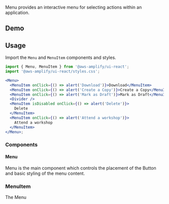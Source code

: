 


Menu provides an interactive menu for selecting actions within an application.

## Demo

<MenuDemo />

## Usage

Import the `Menu` and `MenuItem` components and styles.

```jsx
import { Menu, MenuItem } from '@aws-amplify/ui-react';
import '@aws-amplify/ui-react/styles.css';

<Menu>
  <MenuItem onClick={() => alert('Download')}>Download</MenuItem>
  <MenuItem onClick={() => alert('Create a Copy')}>Create a Copy</MenuItem>
  <MenuItem onClick={() => alert('Mark as Draft')}>Mark as Draft</MenuItem>
  <Divider />
  <MenuItem isDisabled onClick={() => alert('Delete')}>
    Delete
  </MenuItem>
  <MenuItem onClick={() => alert('Attend a workshop')}>
    Attend a workshop
  </MenuItem>
</Menu>;
```

<Example>
  <BasicExample />
</Example>

### Components

#### Menu

Menu is the main component which controls the placement of the Button and basic styling of the menu content.

### MenuItem

The Menu

